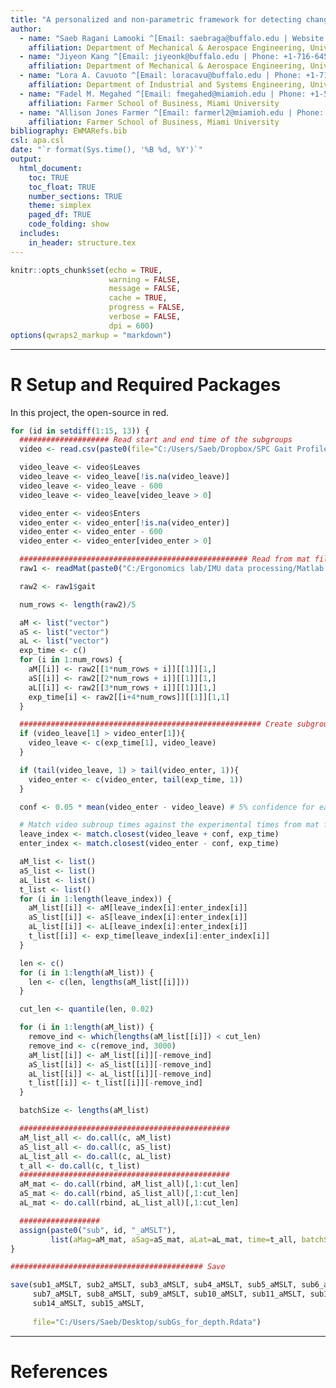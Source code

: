 ```yaml
---
title: "A personalized and non-parametric framework for detecting changes in gait cycles"
author:
  - name: "Saeb Ragani Lamooki ^[Email: saebraga@buffalo.edu | Website: <a href=\"https://www.linkedin.com/in/saeb-ragani-lamooki-123a9658/\">LinkedIn</a>]"
    affiliation: Department of Mechanical & Aerospace Engineering, University at Buffalo
  - name: "Jiyeon Kang ^[Email: jiyeonk@buffalo.edu | Phone: +1-716-645-6063 | Website: <a href=\"http://engineering.buffalo.edu/industrial-systems/people/faculty-directory/j-jang.html\">University at Buffalo Official</a>]"
    affiliation: Department of Mechanical & Aerospace Engineering, University at Buffalo
  - name: "Lora A. Cavuoto ^[Email: loracavu@buffalo.edu | Phone: +1-716-645-4696 | Website: <a href=\"http://engineering.buffalo.edu/industrial-systems/people/faculty-directory/cavuoto-lora.html\">University at Buffalo Official</a>]"
    affiliation: Department of Industrial and Systems Engineering, University at Buffalo
  - name: "Fadel M. Megahed ^[Email: fmegahed@miamioh.edu | Phone: +1-513-529-4185 | Website: <a href=\"https://miamioh.edu/fsb/directory/?up=/directory/megahefm\">Miami University Official</a>]"
    affiliation: Farmer School of Business, Miami University
  - name: "Allison Jones Farmer ^[Email: farmerl2@miamioh.edu | Phone: +1-513-529-4823 | Website: <a href=\"https://miamioh.edu/fsb/directory/?up=/directory/farmerl2\">Miami University Official</a>]"
    affiliation: Farmer School of Business, Miami University
bibliography: EWMARefs.bib
csl: apa.csl
date: "`r format(Sys.time(), '%B %d, %Y')`"
output: 
  html_document:
    toc: TRUE
    toc_float: TRUE
    number_sections: TRUE
    theme: simplex
    paged_df: TRUE
    code_folding: show
  includes:
    in_header: structure.tex
---
```




```r
knitr::opts_chunk$set(echo = TRUE,
                      warning = FALSE,
                      message = FALSE,
                      cache = TRUE,
                      progress = FALSE, 
                      verbose = FALSE,
                      dpi = 600)
options(qwraps2_markup = "markdown")


```

---

# R Setup and Required Packages
In this project, the open-source in red.


```r

for (id in setdiff(1:15, 13)) {
  #################### Read start and end time of the subgroups
  video <- read.csv(paste0(file="C:/Users/Saeb/Dropbox/SPC Gait Profile/Data/Csv_files/Sub", id, ".csv"))

  video_leave <- video$Leaves
  video_leave <- video_leave[!is.na(video_leave)]
  video_leave <- video_leave - 600
  video_leave <- video_leave[video_leave > 0]

  video_enter <- video$Enters
  video_enter <- video_enter[!is.na(video_enter)]
  video_enter <- video_enter - 600
  video_enter <- video_enter[video_enter > 0]

  ################################################### Read from mat files
  raw1 <- readMat(paste0("C:/Ergonomics lab/IMU data processing/Matlab Segmentation/low cutoff segment/EndToEnd_output/Subject", id, "_aZ_seg.mat"))

  raw2 <- raw1$gait

  num_rows <- length(raw2)/5

  aM <- list("vector")
  aS <- list("vector")
  aL <- list("vector")
  exp_time <- c()
  for (i in 1:num_rows) {
    aM[[i]] <- raw2[[1*num_rows + i]][[1]][1,]
    aS[[i]] <- raw2[[2*num_rows + i]][[1]][1,]
    aL[[i]] <- raw2[[3*num_rows + i]][[1]][1,]
    exp_time[i] <- raw2[[i+4*num_rows]][[1]][1,1]
  }

  ###################################################### Create subgroups
  if (video_leave[1] > video_enter[1]){
    video_leave <- c(exp_time[1], video_leave)
  }

  if (tail(video_leave, 1) > tail(video_enter, 1)){
    video_enter <- c(video_enter, tail(exp_time, 1))
  }

  conf <- 0.05 * mean(video_enter - video_leave) # 5% confidence for each subgroup

  # Match video subroup times against the experimental times from mat files
  leave_index <- match.closest(video_leave + conf, exp_time)
  enter_index <- match.closest(video_enter - conf, exp_time)

  aM_list <- list()
  aS_list <- list()
  aL_list <- list()
  t_list <- list()
  for (i in 1:length(leave_index)) {
    aM_list[[i]] <- aM[leave_index[i]:enter_index[i]]
    aS_list[[i]] <- aS[leave_index[i]:enter_index[i]]
    aL_list[[i]] <- aL[leave_index[i]:enter_index[i]]
    t_list[[i]] <- exp_time[leave_index[i]:enter_index[i]]
  }

  len <- c()
  for (i in 1:length(aM_list)) {
    len <- c(len, lengths(aM_list[[i]]))
  }

  cut_len <- quantile(len, 0.02)

  for (i in 1:length(aM_list)) {
    remove_ind <- which(lengths(aM_list[[i]]) < cut_len)
    remove_ind <- c(remove_ind, 3000)
    aM_list[[i]] <- aM_list[[i]][-remove_ind]
    aS_list[[i]] <- aS_list[[i]][-remove_ind]
    aL_list[[i]] <- aL_list[[i]][-remove_ind]
    t_list[[i]] <- t_list[[i]][-remove_ind]
  }

  batchSize <- lengths(aM_list)

  ###############################################
  aM_list_all <- do.call(c, aM_list)
  aS_list_all <- do.call(c, aS_list)
  aL_list_all <- do.call(c, aL_list)
  t_all <- do.call(c, t_list)
  ###############################################
  aM_mat <- do.call(rbind, aM_list_all)[,1:cut_len]
  aS_mat <- do.call(rbind, aS_list_all)[,1:cut_len]
  aL_mat <- do.call(rbind, aL_list_all)[,1:cut_len]

  ##################
  assign(paste0("sub", id, "_aMSLT"),
         list(aMag=aM_mat, aSag=aS_mat, aLat=aL_mat, time=t_all, batchSize=batchSize))
}

########################################### Save

save(sub1_aMSLT, sub2_aMSLT, sub3_aMSLT, sub4_aMSLT, sub5_aMSLT, sub6_aMSLT,
     sub7_aMSLT, sub8_aMSLT, sub9_aMSLT, sub10_aMSLT, sub11_aMSLT, sub12_aMSLT,
     sub14_aMSLT, sub15_aMSLT,
     
     file="C:/Users/Saeb/Desktop/subGs_for_depth.Rdata")

```



---

# References {-}
